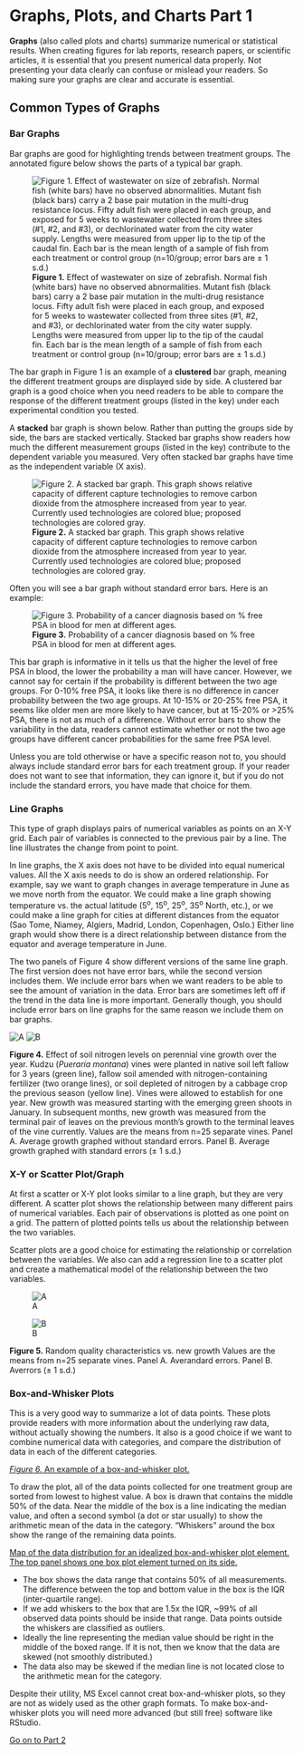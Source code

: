 # Graphs, Plots, and Charts Part 1 {#chartsone425}

__Graphs__ (also called plots and charts) summarize numerical or statistical results. When creating figures for lab reports, research papers, or scientific articles, it is essential that you present numerical data properly. Not presenting your data clearly can confuse or mislead your readers. So making sure your graphs are clear and accurate is essential.


## Common Types of Graphs
### Bar Graphs

Bar graphs are good for highlighting trends between treatment groups. The annotated figure below shows the parts of a typical bar graph. 

![__Figure 1.__ Effect of wastewater on size of zebrafish. Normal fish (white bars) have no observed abnormalities. Mutant fish (black bars) carry a 2 base pair mutation in the multi-drug resistance locus. Fifty adult fish were placed in each group, and exposed for 5 weeks to wastewater collected from three sites (#1, #2, and #3), or dechlorinated water from the city water supply. Lengths were measured from upper lip to the tip of the caudal fin. Each bar is the mean length of a sample of fish from each treatment or control group (n=10/group; error bars are ± 1 s.d.)](images/Annotated-bar-graph.png)

The bar graph in Figure 1 is an example of a __clustered__ bar graph, meaning the different treatment groups are displayed side by side. A clustered bar graph is a good choice when you need readers to be able to compare the response of the different treatment groups (listed in the key) under each experimental condition you tested.

A __stacked__ bar graph is shown below. Rather than putting the groups side by side, the bars are stacked vertically. Stacked bar graphs show readers how much the different measurement groups (listed in the key) contribute to the dependent variable you measured. Very often stacked bar graphs have time as the independent variable (X axis).

![__Figure 2.__ A stacked bar graph. This graph shows relative capacity of different capture technologies to remove carbon dioxide from the atmosphere increased from year to year. Currently used technologies are colored blue; proposed technologies are colored gray.](images/20210413_Carbon_capture_and_storage_-_CCS_-_proposed_vs_implemented.svg.png)


Often you will see a bar graph without standard error bars. Here is an example:

![__Figure 3.__ Probability of a cancer diagnosis based on % free PSA in blood for men at different ages.](images/1280px-Free_PSA_bar_graph.svg.png)

This bar graph is informative in it tells us that the higher the level of free PSA in blood, the lower the probability a man will have cancer. However, we cannot say for certain if the probability is different between the two age groups. For 0-10% free PSA, it looks like there is no difference in cancer probability between the two age groups. At 10-15% or 20-25% free PSA, it seems like older men are more likely to have cancer, but at 15-20% or >25% PSA, there is not as much of a difference. Without error bars to show the variability in the data, readers cannot estimate whether or not the two age groups have different cancer probabilities for the same free PSA level. 

Unless you are told otherwise or have a specific reason not to, you should always include standard error bars for each treatment group. If your reader does not want to see that information, they can ignore it, but if you do not include the standard errors, you have made that choice for them. 


### Line Graphs

This type of graph displays pairs of numerical variables as points on an X-Y grid. Each pair of variables is connected to the previous pair by a line. The line illustrates the change from point to point. 

In line graphs, the X axis does not have to be divided into equal numerical values. All the X axis needs to do is show an ordered relationship. For example, say we want to graph changes in average temperature in June as we move north from the equator. We could make a line graph showing temperature vs. the actual latitude (5<sup>o</sup>, 15<sup>o</sup>, 25<sup>o</sup>, 35<sup>o</sup> North, etc.), or we could make a line graph for cities at different distances from the equator (Sao Tome, Niamey, Algiers, Madrid, London, Copenhagen, Oslo.) Either line graph would show there is a direct relationship between distance from the equator and average temperature in June. 

The two panels of Figure 4 show different versions of the same line graph. The first version does not have error bars, while the second version includes them. We include error bars when we want readers to be able to see the amount of variation in the data. Error bars are sometimes left off if the trend in the data line is more important. Generally though, you should include error bars on line graphs for the same reason we include them on bar graphs.

![A](images/Line-noSD.png) ![B](images/Line-plusSD.png)

__Figure 4.__ Effect of soil nitrogen levels on perennial vine growth over the year. Kudzu (_Pueraria montana_) vines were planted in native soil left fallow for 3 years (green line), fallow soil amended with nitrogen-containing fertilizer (two orange lines), or soil depleted of nitrogen by a cabbage crop the previous season (yellow line). Vines were allowed to establish for one year. New growth was measured starting with the emerging green shoots in January. In subsequent months, new growth was measured from the terminal pair of leaves on the previous month’s growth to the terminal leaves of the vine currently. Values are the means from n=25 separate vines. Panel A. Average growth graphed without standard errors. Panel B. Average growth graphed with standard errors (± 1 s.d.)


### X-Y or Scatter Plot/Graph

At first a scatter or X-Y plot looks similar to a line graph, but they are very different. A scatter plot shows the relationship between many different pairs of numerical variables. Each pair of observations is plotted as one point on a grid. The pattern of plotted points tells us about the relationship between the two variables. 

Scatter plots are a good choice for estimating the relationship or correlation between the variables. We also can add a regression line to a scatter plot and create a mathematical model of the relationship between the two variables. 


![A](images/Ggplot2scatter.png) 

![B](images/Scatter_diagram_for_quality_characteristic_XXX.svg)

__Figure 5.__ Random quality characteristics vs. new growth Values are the means from n=25 separate vines. Panel A. Averandard errors. Panel B. Averrors (± 1 s.d.)


### Box-and-Whisker Plots

This is a very good way to summarize a lot of data points. These plots provide readers with more information about the underlying raw data, without actually showing the numbers. It also is a good choice if we want to combine numerical data with categories, and compare the distribution of data in each of the different categories.

[_Figure 6._ An example of a box-and-whisker plot.](images/2048px-Michelsonmorley-boxplot.svg.png)

To draw the plot, all of the data points collected for one treatment group are sorted from lowest to highest value. A box is drawn that contains the middle 50% of the data. Near the middle of the box is a line indicating the median value, and often a second symbol (a dot or star usually) to show the arithmetic mean of the data in the category. “Whiskers” around the box show the range of the remaining data points. 


[Map of the data distribution for an idealized box-and-whisker plot element. The top panel shows one box plot element turned on its side.](images/Boxplot_vs_PDF.svg.png)

* The box shows the data range that contains 50% of all measurements. The difference between the top and bottom value in the box is the IQR (inter-quartile range). 
* If we add whiskers to the box that are 1.5x the IQR, ~99% of all observed data points should be inside that range. Data points outside the whiskers are classified as outliers.
* Ideally the line representing the median value should be right in the middle of the boxed range. If it is not, then we know that the data are skewed (not smoothly distributed.)
* The data also may be skewed if the median line is not located close to the arithmetic mean for the category.

Despite their utility, MS Excel cannot creat box-and-whisker plots, so they are not as widely used as the other graph formats. To make box-and-whisker plots you will need more advanced (but still free) software like RStudio.

[Go on to Part 2](#chartstwo426)
